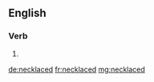==English==

===Verb===
{{head|en}}

# {{en-past of|necklace}}

[[de:necklaced]]
[[fr:necklaced]]
[[mg:necklaced]]
